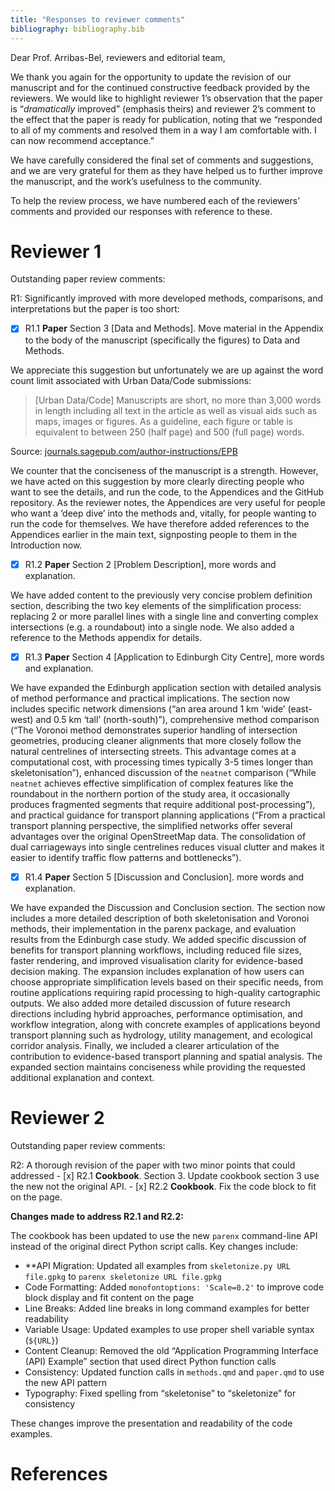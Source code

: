 ```yaml
---
title: "Responses to reviewer comments"
bibliography: bibliography.bib
---
```


<!-- 27-Aug-2025

Dear Prof. Lovelace:Manuscript ID EPB-2024-0819.R1 entitled "Route network simplification for transport planning" which you submitted to Environment and Planning B: Urban Analytics and City Science, has been reviewed.  The comments of the referee(s) are included at the bottom of this letter.

I have received two reports on your revised version and, as you'll see, both congratulate you on your work in fleshing the paper our further. I think we're nearly there. I'm sending this back with a very minor revision to allow you to incorporate the small but useful changes suggested by both reviewers. R.1 has bigger concerns around the length of the paper and the possibility that some of the appendices were moved into the text. I'll leave it up to you if that is possible or desirable, given the constraints of Urban Data/Code. The referee(s) have suggested some minor revisions to your manuscript.  Therefore, I invite you to respond to the referee(s)' comments and revise your manuscript. Since this revision is fairly minor, I'll review it myself to speed up the process.

To revise your manuscript, log into https://mc04.manuscriptcentral.com/epb and enter your Author Centre, where you will find your manuscript title listed under "Manuscripts with Decisions."  Under "Actions," click on "Create a Revision."  Your manuscript number has been appended to denote a revision.

You may also click the below link to start the revision process (or continue the process if you have already started your revision) for your manuscript. If you use the below link you will not be required to login to ScholarOne Manuscripts.

*** PLEASE NOTE: This is a two-step process. After clicking on the link, you will be directed to a webpage to confirm. ***

https://mc04.manuscriptcentral.com/epb?URL_MASK=a8f4448f5ddc4334b4ed311ea144c1f3


You will be unable to make your revisions on the originally submitted version of the manuscript.  Instead, revise your manuscript using a word processing program and save it on your computer.  Please also highlight the changes to your manuscript within the document by using the track changes mode in MS Word or by using bold or colored text. Also, please upload a separate document by including your response (detailed) to the reviewers comments. Please note the requirements for figures in the author guidelines at http://www.envplan.com/bauthors.html and upload the correct files.

Once the revised manuscript is prepared, you can upload it and submit it through your Author Centre.

When submitting your revised manuscript, you will be able to respond to the comments made by the referee(s) in the space provided.  You can use this space to document any changes you make to the original manuscript.  In order to expedite the processing of the revised manuscript, please be as specific as possible in your response to the referee(s).

IMPORTANT:  Your original files are available to you when you upload your revised manuscript.  Please delete any redundant files before completing the submission.

Because we are trying to facilitate timely publication of manuscripts submitted to Environment and Planning B: Urban Analytics and City Science, your revised manuscript should be submitted by 26-Sep-2025.  If it is not possible for you to submit your revision by this date, we may have to consider your paper as a new submission.

Once again, thank you for submitting your manuscript to Environment and Planning B: Urban Analytics and City Science and I look forward to receiving your revision.

Sincerely,
Prof. Dani Arribas-Bel
Editor, Environment and Planning B: Urban Analytics and City Science
epb@sagepub.co.uk


Referee(s)' Comments to Author:

Referee: 1

Comments to the Author
The authors present a *dramatically* improved revision to the initial submission with more developed methods, comparisons, and interprations. However, much of the improvement is actually found in the Appendix. I would suggest moving at least some of the material in the Appendix the body of the manuscript (specifically some of the figures) in Section 3 [Data and Methods]. While much more fleshed out the original submission, the manuscript is still too short. I'd like to see more language and explanation in Section 2 [Problem Description], Section 4 [Application to Edinburgh City Centre], and Section 5 [Discussion and Conclusion].

I have highlighted specific typos & grammar errors I caught in PDF, and there are multiple run-over code blocks in the Addendum (p. 3-6, 10, 11).

Referee: 2

Comments to the Author
I appreciate a thorough revision of the paper. Authors have responded to all of my comments and resolved them in a way I am comfortable with. I can now recommend acceptance. Below are two extremely minor points that might be worth dealing with prior to publishing.

- In the response, authors describe a new API, but the cookbook section 3 seems to use the original one.
- Occasionally, lines in the cookbook are too long to fit on the page. -->

Dear Prof. Arribas-Bel, reviewers and editorial team,

We thank you again for the opportunity to update the revision of our manuscript and for the continued constructive feedback provided by the reviewers.
We would like to highlight reviewer 1's observation that the paper is "*dramatically* improved" (emphasis theirs) and reviewer 2's comment to the effect that the paper is ready for publication, noting that we "responded to all of my comments and resolved them in a way I am comfortable with. I can now recommend acceptance."

We have carefully considered the final set of comments and suggestions, and we are very grateful for them as they have helped us to further improve the manuscript, and the work's usefulness to the community.

To help the review process, we have numbered each of the reviewers' comments and provided our responses with reference to these.

# Reviewer 1

Outstanding paper review comments:

R1: Significantly improved with more developed methods, comparisons, and interpretations but the paper is too short:

- [x] R1.1 **Paper** Section 3 [Data and Methods]. Move material in the Appendix to the body of the manuscript (specifically the figures) to Data and Methods.

We appreciate this suggestion but unfortunately we are up against the word count limit associated with Urban Data/Code submissions:

> [Urban Data/Code] Manuscripts are short, no more than 3,000 words in length including all text in the article as well as visual aids such as maps, images or figures. As a guideline, each figure or table is equivalent to between 250 (half page) and 500 (full page) words.

<!-- https://journals.sagepub.com/author-instructions/EPB -->
Source: [journals.sagepub.com/author-instructions/EPB](https://journals.sagepub.com/author-instructions/EPB)

We counter that the conciseness of the manuscript is a strength. However, we have acted on this suggestion by more clearly directing people who want to see the details, and run the code, to the Appendices and the GitHub repository.
As the reviewer notes, the Appendices are very useful for people who want a 'deep dive' into the methods and, vitally, for people wanting to run the code for themselves. We have therefore added references to the Appendices earlier in the main text, signposting people to them in the Introduction now.

- [x] R1.2 **Paper** Section 2 [Problem Description], more words and explanation.

We have added content to the previously very concise problem definition section, describing the two key elements of the simplification process: replacing 2 or more parallel lines with a single line and converting complex intersections (e.g. a roundabout) into a single node. We also added a reference to the Methods appendix for details.

- [x] R1.3 **Paper** Section 4 [Application to Edinburgh City Centre], more words and explanation.

We have expanded the Edinburgh application section with detailed analysis of method performance and practical implications. The section now includes specific network dimensions ("an area around 1 km 'wide' (east-west) and 0.5 km 'tall' (north-south)"), comprehensive method comparison ("The Voronoi method demonstrates superior handling of intersection geometries, producing cleaner alignments that more closely follow the natural centrelines of intersecting streets. This advantage comes at a computational cost, with processing times typically 3-5 times longer than skeletonisation"), enhanced discussion of the `neatnet` comparison ("While `neatnet` achieves effective simplification of complex features like the roundabout in the northern portion of the study area, it occasionally produces fragmented segments that require additional post-processing"), and practical guidance for transport planning applications ("From a practical transport planning perspective, the simplified networks offer several advantages over the original OpenStreetMap data. The consolidation of dual carriageways into single centrelines reduces visual clutter and makes it easier to identify traffic flow patterns and bottlenecks").

- [x] R1.4 **Paper** Section 5 [Discussion and Conclusion]. more words and explanation.

We have expanded the Discussion and Conclusion section. The section now includes a more detailed description of both skeletonisation and Voronoi methods, their implementation in the parenx package, and evaluation results from the Edinburgh case study. We added specific discussion of benefits for transport planning workflows, including reduced file sizes, faster rendering, and improved visualisation clarity for evidence-based decision making. The expansion includes explanation of how users can choose appropriate simplification levels based on their specific needs, from routine applications requiring rapid processing to high-quality cartographic outputs. We also added more detailed discussion of future research directions including hybrid approaches, performance optimisation, and workflow integration, along with concrete examples of applications beyond transport planning such as hydrology, utility management, and ecological corridor analysis. Finally, we included a clearer articulation of the contribution to evidence-based transport planning and spatial analysis. The expanded section maintains conciseness while providing the requested additional explanation and context.



# Reviewer 2
Outstanding paper review comments:

R2:  A thorough revision of the paper with two  minor points that could addressed
  - [x]  R2.1 **Cookbook**.  Section 3. Update cookbook section 3 use the new not the original API.
  - [x]  R2.2 **Cookbook**. Fix the code block to fit on the page.

**Changes made to address R2.1 and R2.2:**

The cookbook has been updated to use the new `parenx` command-line API instead of the original direct Python script calls. Key changes include:

- **API Migration: Updated all examples from `skeletonize.py URL file.gpkg` to `parenx skeletonize URL file.gpkg`
- Code Formatting: Added `monofontoptions: 'Scale=0.2'` to improve code block display and fit content on the page
- Line Breaks: Added line breaks in long command examples for better readability
- Variable Usage: Updated examples to use proper shell variable syntax (`${URL}`)
- Content Cleanup: Removed the old "Application Programming Interface (API) Example" section that used direct Python function calls
- Consistency: Updated function calls in `methods.qmd` and `paper.qmd` to use the new API pattern
- Typography: Fixed spelling from "skeletonise" to "skeletonize" for consistency

These changes improve the presentation and readability of the code examples.


# References